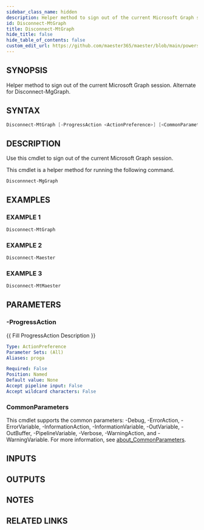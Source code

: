 ```yaml
---
sidebar_class_name: hidden
description: Helper method to sign out of the current Microsoft Graph session.
id: Disconnect-MtGraph
title: Disconnect-MtGraph
hide_title: false
hide_table_of_contents: false
custom_edit_url: https://github.com/maester365/maester/blob/main/powershell/public/Disconnect-MtGraph.ps1
---
```


## SYNOPSIS

Helper method to sign out of the current Microsoft Graph session.
Alternate for Disconnect-MgGraph.

## SYNTAX

```powershell
Disconnect-MtGraph [-ProgressAction <ActionPreference>] [<CommonParameters>]
```

## DESCRIPTION

Use this cmdlet to sign out of the current Microsoft Graph session.

This cmdlet is a helper method for running the following command.
```
Disconnnect-MgGraph
```

## EXAMPLES

### EXAMPLE 1

```powershell
Disconnect-MtGraph
```

### EXAMPLE 2

```powershell
Disconnect-Maester
```

### EXAMPLE 3

```powershell
Disconnect-MtMaester
```

## PARAMETERS

### -ProgressAction

\{\{ Fill ProgressAction Description \}\}

```yaml
Type: ActionPreference
Parameter Sets: (All)
Aliases: proga

Required: False
Position: Named
Default value: None
Accept pipeline input: False
Accept wildcard characters: False
```

### CommonParameters

This cmdlet supports the common parameters: -Debug, -ErrorAction, -ErrorVariable, -InformationAction, -InformationVariable, -OutVariable, -OutBuffer, -PipelineVariable, -Verbose, -WarningAction, and -WarningVariable. For more information, see [about_CommonParameters](http://go.microsoft.com/fwlink/?LinkID=113216).

## INPUTS

## OUTPUTS

## NOTES

## RELATED LINKS
